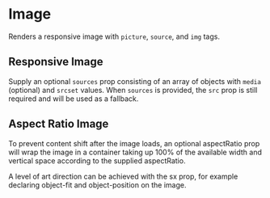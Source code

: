 
<Meta of={Stories} />

# Image

Renders a responsive image with `picture`, `source`, and `img` tags.

<Canvas of={Stories.Default} />
<Controls of={Stories.Default} />

## Responsive Image

Supply an optional `sources` prop consisting of an array of objects with `media` (optional) and `srcset` values. When `sources` is provided, the `src` prop is still required and will be used as a fallback.

<Canvas of={Stories.ResponsiveImage} />
<Controls of={Stories.ResponsiveImage} />

## Aspect Ratio Image

To prevent content shift after the image loads, an optional aspectRatio prop will wrap the image in a container taking up 100% of the available width and vertical space according to the supplied aspectRatio.

A level of art direction can be achieved with the sx prop, for example declaring object-fit and object-position on the image.

<Canvas of={Stories.AspectRatioImage} />
<Controls of={Stories.AspectRatioImage} />